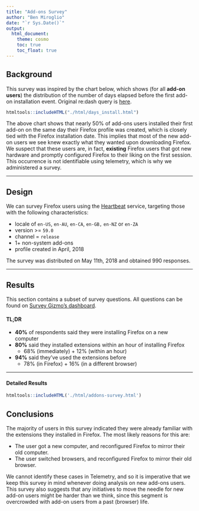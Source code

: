 ```yaml
---
title: "Add-ons Survey"
author: "Ben Miroglio"
date: "`r Sys.Date()`"
output: 
  html_document:
    theme: cosmo
    toc: true
    toc_float: true 
---
```


<style>
body {
margin-top: 50px;
}
</style>



## Background

This survey was inspired by the chart below, which shows (for all **add-on users**) the distribution of the number of days elapsed before the first add-on installation event. Original re:dash query is [here](https://sql.telemetry.mozilla.org/queries/51128/source#137165). 

```r
htmltools::includeHTML("./html/days_install.html")
```

The above chart shows that nearly 50% of add-ons users installed their first add-on on the same day their Firefox profile was created, which is closely tied with the Firefox installation date. This implies that most of the new add-on users we see knew exactly what they wanted upon downloading Firefox. We suspect that these users are, in fact, **existing** Firefox users that got new hardware and promptly configured Firefox to their liking on the first session. This occurrence is not identifiable using telemetry, which is why we administered a survey.

---

## Design

We can survey Firefox users using the [Heartbeat](https://wiki.mozilla.org/Firefox/Shield/Heartbeat) service, targeting those with the following characteristics:

* locale of `en-US`, `en-AU`, `en-CA`, `en-GB,` `en-NZ` or `en-ZA`
* version >= `59.0`
* channel = `release`
* 1+ non-system add-ons
* profile created in April, 2018

The survey was distributed on May 11th, 2018 and obtained 990 responses.

---

## Results

This section contains a subset of survey questions. All questions can be found on [Survey Gizmo's dashboard](https://qsurvey.mozilla.com/r/28049_5afdf4ec53d526.64707167).

#### TL;DR

* **40%** of respondents said they were installing Firefox on a new computer
* **80%** said they installed extensions within an hour of installing Firefox
    + 68% (immediately) + 12% (within an hour)
* **94%** said they've used the extensions before
    + 78% (in Firefox) + 16% (in a different browser)

---

#### Detailed Results


```r
htmltools::includeHTML('./html/addons-survey.html')
```


## Conclusions


The majority of users in this survey indicated they were already familiar with the extensions they installed in Firefox. The most likely reasons for this are:

* The user got a new computer, and reconfigured Firefox to mirror their old computer.
* The user switched browsers, and reconfigured Firefox to mirror their old browser.

We cannot identify these cases in Telemetry, and so it is imperative that we keep this survey in mind whenever doing analysis on new add-ons users. This survey also suggests that any initiatives to move the needle for new add-on users might be harder than we think, since this segment is overcrowded with add-on users from a past (browser) life.  






